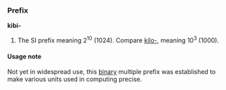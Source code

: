===Prefix===
'''kibi-'''

#The SI prefix meaning 2<sup>10</sup> (1024). Compare [[kilo-]], meaning 10<sup>3</sup> (1000).

====Usage note====
Not yet in widespread use, this [[binary]] multiple prefix was established to make various units used in computing precise.